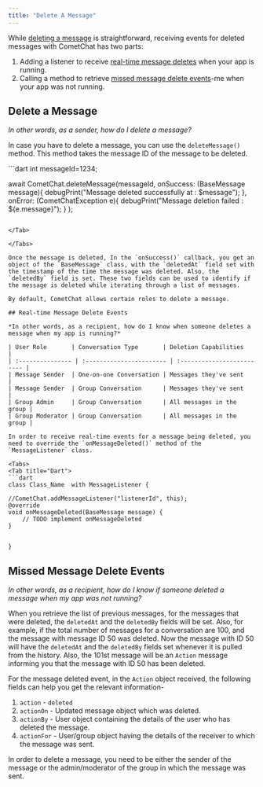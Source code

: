 ```yaml
---
title: "Delete A Message"
---
```




While [deleting a message](/sdk/flutter/delete-message#delete-a-message) is straightforward, receiving events for deleted messages with CometChat has two parts:

1. Adding a listener to receive [real-time message deletes](/sdk/flutter/delete-message#real-time-message-delete-events) when your app is running.
2. Calling a method to retrieve [missed message delete events](/sdk/flutter/delete-message#missed-message-delete-events)-me when your app was not running.

## Delete a Message

*In other words, as a sender, how do I delete a message?*

In case you have to delete a message, you can use the `deleteMessage()` method. This method takes the message ID of the message to be deleted.

<Tabs>
<Tab title="Delete Message">
```dart
int messageId=1234;

await CometChat.deleteMessage(messageId, 
  onSuccess: (BaseMessage message){
  	debugPrint("Message deleted successfully at : $message");
  }, onError: (CometChatException e){
  	debugPrint("Message deletion failed : ${e.message}");
  }
);
```

</Tab>

</Tabs>

Once the message is deleted, In the `onSuccess()` callback, you get an object of the `BaseMessage` class, with the `deletedAt` field set with the timestamp of the time the message was deleted. Also, the `deletedBy` field is set. These two fields can be used to identify if the message is deleted while iterating through a list of messages.

By default, CometChat allows certain roles to delete a message.

## Real-time Message Delete Events

*In other words, as a recipient, how do I know when someone deletes a message when my app is running?*

| User Role       | Conversation Type       | Deletion Capabilities     |
| :--------------- | :----------------------- | :------------------------- |
| Message Sender  | One-on-one Conversation | Messages they've sent     |
| Message Sender  | Group Conversation      | Messages they've sent     |
| Group Admin     | Group Conversation      | All messages in the group |
| Group Moderator | Group Conversation      | All messages in the group |

In order to receive real-time events for a message being deleted, you need to override the `onMessageDeleted()` method of the `MessageListener` class.

<Tabs>
<Tab title="Dart">
```dart
class Class_Name  with MessageListener {

//CometChat.addMessageListener("listenerId", this);
@override
void onMessageDeleted(BaseMessage message) {
	// TODO implement onMessageDeleted
}  


}   
```

</Tab>

</Tabs>

## Missed Message Delete Events

*In other words, as a recipient, how do I know if someone deleted a message when my app was not running?*

When you retrieve the list of previous messages, for the messages that were deleted, the `deletedAt` and the `deletedBy` fields will be set. Also, for example, if the total number of messages for a conversation are 100, and the message with message ID 50 was deleted. Now the message with ID 50 will have the `deletedAt` and the `deletedBy` fields set whenever it is pulled from the history. Also, the 101st message will be an `Action` message informing you that the message with ID 50 has been deleted.

For the message deleted event, in the `Action` object received, the following fields can help you get the relevant information-

1. `action` - `deleted`
2. `actionOn` - Updated message object which was deleted.
3. `actionBy` - User object containing the details of the user who has deleted the message.
4. `actionFor` - User/group object having the details of the receiver to which the message was sent.

<Note>

In order to delete a message, you need to be either the sender of the message or the admin/moderator of the group in which the message was sent.

</Note>
